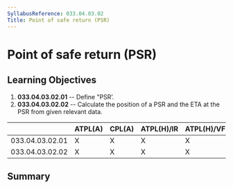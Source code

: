 ```yaml
---
SyllabusReference: 033.04.03.02
Title: Point of safe return (PSR)
---
```


# Point of safe return (PSR)

## Learning Objectives

1.  **033.04.03.02.01** -- Define "PSRʼ.
2.  **033.04.03.02.02** -- Calculate the position of a PSR and the ETA at the
    PSR from given relevant data.

|                 | ATPL(A) | CPL(A) | ATPL(H)/IR | ATPL(H)/VFR | CPL(H) | IR  | CBIR(A) |
| --------------- | ------- | ------ | ---------- | ----------- | ------ | --- | ------- |
| 033.04.03.02.01 | X       | X      | X          | X           | X      |     |         |
| 033.04.03.02.02 | X       | X      | X          | X           | X      |     |         |

## Summary
